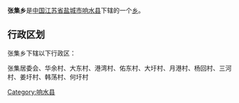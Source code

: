 {{中国乡级行政区
|行政区全称 = 张集乡
|景观照片文件名 = 
|景观照片描述 = 
|汉语拼音 =
|其他语言 = 
|其他语言名称 = 
|位置图文件名 = 
|位置图描述 = 
|自定义图片=
|上级行政区 = [[江苏省|江苏省]][[盐城市|盐城市]][[响水县|响水县]]
|行政区类别 = [[乡级行政区|乡]]
|行政区划代码 = 
|行政区划 = 
|村委会 = 
|居委会 = 
|建置时间 = 
|领导职位 = 
|领导名称 = 
|政府驻地 = 
|毗邻 = 
|地理坐标 = 
|总面积 = 
|总人口 = 
|户籍人口 = 
|户籍人口年份 = 
|常住人口 = 
|常住人口年份 = 
|人口密度 = 
|GDP = 
|邮政编码 = 
|电话区号 = 
|官方网站 = 
|网站名称 = 
}}
'''张集乡'''是[[中华人民共和国|中国]][[江苏省|江苏省]][[盐城市|盐城市]][[响水县|响水县]]下辖的一个[[乡级行政区|乡]]。

== 行政区划 ==
张集乡下辖以下行政区：

张集居委会、华余村、大东村、港湾村、佑东村、大圩村、月港村、杨回村、三河村、姜圩村、韩荡村、何圩村

{{江苏小作品}}
{{响水县行政区划}}

[[Category:响水县|Category:响水县]]